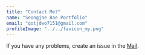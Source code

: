 ```yaml
---
title: "Contact Me?"
name: "Seongjae Bae Portfolio"
email: "qotjdwo7151@gmail.com"
profileImage: "../../favicon_my.png"
---
```



If you have any problems, create an issue in the <a href="qotjdwo7151@gmail.com" target="_blank" rel="nofollow noopener noreferrer" aria-label="External Link"><Underlining>Mail</Underlining></a>.
